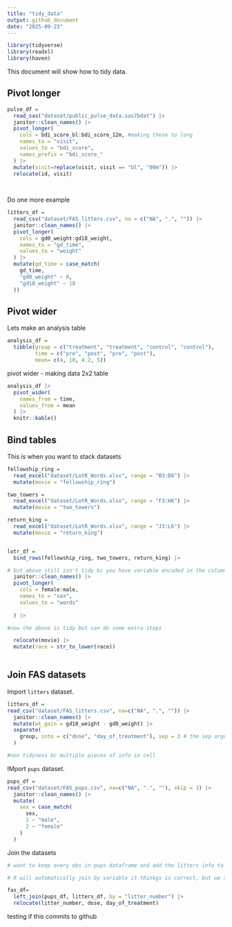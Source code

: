 ```yaml
---
title: "tidy_data"
output: github_document
date: "2025-09-23"
---
```


```r
library(tidyverse)
library(readxl)
library(haven)
```

This document will show how to tidy data.

## Pivot longer

```r
pulse_df = 
  read_sas("dataset/public_pulse_data.sas7bdat") |> 
  janitor::clean_names() |> 
  pivot_longer(
    cols = bdi_score_bl:bdi_score_12m, #making these to long
    names_to = "visit", 
    values_to = "bdi_score",
    names_prefix = "bdi_score_"
  ) |> 
  mutate(visit=replace(visit, visit == "bl", "00m")) |> 
  relocate(id, visit)
  
  
```


Do one more example

```r

litters_df =
  read_csv("dataset/FAS_litters.csv", na = c("NA", ".", "")) |> 
  janitor::clean_names() |> 
  pivot_longer(
    cols = gd0_weight:gd18_weight,
    names_to = "gd_time",
    values_to = "weight"
  ) |> 
  mutate(gd_time = case_match(
    gd_time,
    "gd0_weight" ~ 0,
    "gd18_weight" ~ 18
  ))

```


## Pivot wider

Lets make an analysis table

```r
analysis_df =
  tibble(group = c("treatment", "treatment", "control", "control"),
         time = c("pre", "post", "pre", "post"),
         mean= c(4, 10, 4.2, 5))
```

pivot wider - making data 2x2 table

```r
analysis_df |> 
  pivot_wider(
    names_from = time,
    values_from = mean
  ) |> 
  knitr::kable()
```


## Bind tables

This is when you want to stack datasets

```r

fellowship_ring = 
  read_excel("dataset/LotR_Words.xlsx", range = "B3:D6") |> 
  mutate(movie = "fellowship_ring")

two_towers = 
  read_excel("dataset/LotR_Words.xlsx", range = "F3:H6") |> 
  mutate(movie = "two_towers")

return_king = 
  read_excel("dataset/LotR_Words.xlsx", range = "J3:L6") |> 
  mutate(movie = "return_king")


lotr_df =
  bind_rows(fellowship_ring, two_towers, return_king) |> 

# but above still isn't tidy bc you have variable encoded in the column of sex
  janitor::clean_names() |> 
  pivot_longer(
    cols = female:male,
    names_to = "sex",
    values_to = "words"
    
  ) |> 

#now the above is tidy but can do some extra steps

  relocate(movie) |> 
  mutate(race = str_to_lower(race))
  
```


## Join FAS datasets

Import `litters` dataset.

```r
litters_df =
read_csv("dataset/FAS_litters.csv", na=c("NA", ".", "")) |> 
  janitor::clean_names() |> 
  mutate(wt_gain = gd18_weight - gd0_weight) |> 
  separate(
    group, into = c("dose", "day_of_treatment"), sep = 3 # the sep argument tells R to seperate the value after 3rd letter
  )

#non tidyness bc multiple pieces of info in cell

```

IMport `pups` dataset.
```r
pups_df =
read_csv("dataset/FAS_pups.csv", na=c("NA", ".", ""), skip = 3) |>
  janitor::clean_names() |> 
  mutate(
    sex = case_match(
      sex, 
      1 ~ "male", 
      2 ~ "female"
    )
  )
```

Join the datasets

```r
# want to keep every obs in pups dataframe and add the litters info to the pups dataframe

# R will automatically join by variable it thinkgs is correct, but we should always add by argument

fas_df=
  left_join(pups_df, litters_df, by = "litter_number") |> 
  relocate(litter_number, dose, day_of_treatment)


```

testing if this commits to github